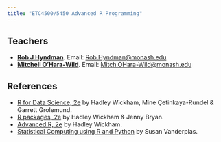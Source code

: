 ```yaml
---
title: "ETC4500/5450 Advanced R Programming"
---
```


## Teachers

* [**Rob J Hyndman**](https://robjhyndman.com). Email: [Rob.Hyndman@monash.edu](mailto:Rob.Hyndman@monash.edu)
* [**Mitchell O'Hara-Wild**](https://mitchelloharawild.com). Email: [Mitch.OHara-Wild@monash.edu](mailto:Mitch.OHara-Wild@monash.edu)

## References

* [R for Data Science, 2e](https://r4ds.hadley.nz) by Hadley Wickham, Mine Çetinkaya-Rundel & Garrett Grolemund.
* [R packages, 2e](http://r-pkgs.org/) by Hadley Wickham & Jenny Bryan.
* [Advanced R, 2e](https://adv-r.hadley.nz/) by Hadley Wickham.
* [Statistical Computing using R and Python](https://srvanderplas.github.io/stat-computing-r-python/) by Susan Vanderplas.
